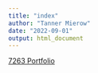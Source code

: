 ```yaml
---
title: "index"
author: "Tanner Mierow"
date: "2022-09-01"
output: html_document
---
```

[7263 Portfolio]()